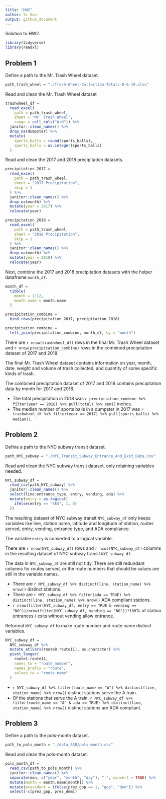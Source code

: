 ```yaml
---
title: "HW2"
author: Yi Sun
output: github_document
---
```


Solution to HW2.

```r
library(tidyverse)
library(readxl)
```

## Problem 1

Define a path to the Mr. Trash Wheel dataset.

```r
path_trash_wheel = "./Trash-Wheel-Collection-Totals-8-6-19.xlsx"
```


Read and clean the Mr. Trash Wheel dataset

```r
trashwheel_df = 
  read_excel(
    path = path_trash_wheel, 
    sheet = "Mr. Trash Wheel", 
    range = cell_cols("A:N")) %>% 
  janitor::clean_names() %>% 
  drop_na(dumpster) %>% 
  mutate(
    sports_balls = round(sports_balls),
    sports_balls = as.integer(sports_balls)
  )
```

Read and clean the 2017 and 2018 precipitation datasets.

```r
precipitation_2017 = 
  read_excel(
    path = path_trash_wheel, 
    sheet = "2017 Precipitation", 
    skip = 1
  ) %>% 
  janitor::clean_names() %>% 
  drop_na(month) %>% 
  mutate(year = 2017) %>% 
  relocate(year)

precipitation_2018 = 
  read_excel(
    path = path_trash_wheel, 
    sheet = "2018 Precipitation", 
    skip = 1
  ) %>% 
  janitor::clean_names() %>% 
  drop_na(month) %>% 
  mutate(year = 2018) %>% 
  relocate(year)
```

Next, combine the 2017 and 2018 precipitation datasets with the helper dataframe `month_df`.

```r
month_df = 
  tibble(
    month = 1:12,
    month_name = month.name
  )

precipitation_combine = 
  bind_rows(precipitation_2017, precipitation_2018)

precipitation_combine = 
  left_join(precipitation_combine, month_df, by = "month")
```

There are `r nrow(trashwheel_df)` rows in the final Mr. Trash Wheel dataset and `r nrow(precipitation_combine)` rows in the combined precipitation dataset of 2017 and 2018. 

The final Mr. Trash Wheel dataset contains information on year, month, date, weight and volume of trash collected, and quantity of some specific kinds of trash. 

The combined precipitation dataset of 2017 and 2018 contains precipitation data by month for 2017 and 2018. 

* The total precipitation in 2018 was `r precipitation_combine %>% filter(year == 2018) %>% pull(total) %>% sum()` inches.
* The median number of sports balls in a dumpster in 2017 was `r trashwheel_df %>% filter(year == 2017) %>% pull(sports_balls) %>% median()`.

## Problem 2

Define a path to the NYC subway transit dataset.

```r
path_NYC_subway = "./NYC_Transit_Subway_Entrance_And_Exit_Data.csv"
```

Read and clean the NYC subway transit dataset, only retaining variables needed.

```r
NYC_subway_df = 
  read_csv(path_NYC_subway) %>% 
  janitor::clean_names() %>% 
  select(line:entrance_type, entry, vending, ada) %>% 
  mutate(entry = as.logical(
    ifelse(entry == "YES", 1, 0)
  ))
```

The resulting dataset of NYC subway transit `NYC_subway_df` only keeps variables like line, station name, latitude and longitude of station, routes served, entry, vending, entrance type, and ADA compliance.

The variable `entry` is converted to a logical variable.

There are `r nrow(NYC_subway_df)` rows and `r ncol(NYC_subway_df)` columns in the resulting dataset of NYC subway transit `NYC_subway_df`.

The data in `NYC_subway_df` are still not tidy. There are still redundant columns for routes served, or the route numbers that should be values are still in the variable names.

* There are `r NYC_subway_df %>% distinct(line, station_name) %>% nrow()` distinct stations.
* There are `r NYC_subway_df %>% filter(ada == TRUE) %>% distinct(line, station_name) %>% nrow()` ADA compliant stations.
* `r nrow(filter(NYC_subway_df, entry == TRUE & vending == "NO"))/nrow(filter(NYC_subway_df, vending == "NO"))*100`% of station entrances / exits without vending allow entrance.

Reformat `NYC_subway_df` to make route number and route name distinct variables.

```r
NYC_subway_df = 
  NYC_subway_df %>% 
  mutate_at(vars(route8:route11), as.character) %>% 
  pivot_longer(
    route1:route11,
    names_to = "route_number",
    names_prefix = "route",
    values_to = "route_name"
  )
```

* `r NYC_subway_df %>% filter(route_name == "A") %>% distinct(line, station_name) %>% nrow()` distinct stations serve the A train.
* Of the stations that serve the A train, `r NYC_subway_df %>% filter(route_name == "A" & ada == TRUE) %>% distinct(line, station_name) %>% nrow()` distinct stations are ADA compliant.

## Problem 3

Define a path to the pols-month dataset.

```r
path_to_pols_month = "./data_538/pols-month.csv"
```

Read and clean the pols-month dataset.

```r
pols_month_df = 
  read_csv(path_to_pols_month) %>% 
  janitor::clean_names() %>% 
  separate(mon, c("year", "month", "day"), "-", convert = TRUE) %>% 
  mutate(month = month.name[month]) %>% 
  mutate(president = ifelse(prez_gop == 1, "gop", "dem")) %>% 
  select(-c(prez_gop, prez_dem))
```

